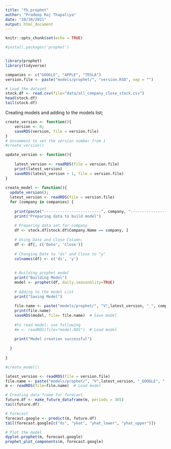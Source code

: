 ```yaml
---
title: "fb_prophet"
author: "Pradeep Raj Thapaliya"
date: "10/30/2021"
output: html_document
---
```


```r
knitr::opts_chunk$set(echo = TRUE)
```

```r

#install.packages('prophet')


library(prophet)
library(tidyverse)

companies <- c("GOOGLE", "APPLE", "TESLA") 
version.file <- paste("models/prophet/", "version.RSD", sep = "")

```

```r

# Load the dataset
stock.df <- read.csv(file="data/all_company_close_stock.csv")
head(stock.df)
tail(stock.df)

```

Creating models and adding to the models list;

```r

create_version <- function(){ 
    version <- 0;
    saveRDS(version, file = version.file) 
}
# Uncomment to set the version number from 1
#create_version()

update_version <- function(){ 
  
    latest_version <- readRDS(file = version.file)
    print(latest_version)
    saveRDS(latest_version + 1, file = version.file) 
}
 
create_model <- function(){ 
  update_version();
  latest_version <- readRDS(file = version.file)
  for (company in companies) {
    
    print(paste("-------------------------", company, "--------------------------------------"))
    print("Preparing data to build model")
    
    # Preparing data set for company
    df <- stock.df[stock.df$Company.Name == company, ]
    
    # Using Date and Close Column; 
    df <- df[, c('Date', 'Close')]
    
    # Changing Date to "ds" and Close to "y"
    colnames(df) <- c('ds', 'y')
    
    
    # Building prophet model
    print("Building Model")
    model <- prophet(df, daily.seasonality=TRUE)
  
    # Adding to the model List
    print("Saving Model")
    
    file.name <- paste("models/prophet/", "V",latest_version, "_", company, ".RSD", sep = "")
    print(file.name)
    saveRDS(model, file= file.name)  # Save model
    
    #to read model; use following
    #m <- readRDS(file="model.RDS")  # Load model
   
    print("Model creation successful")
    
  } 
  
}

#create_model()


```
 
```r

latest_version <- readRDS(file = version.file)
file.name <- paste("models/prophet/", "V",latest_version, "_GOOGLE", ".RSD", sep = "")
m <- readRDS(file=file.name)  # Load model

# Creating data-frame for forecast
future.df <- make_future_dataframe(m, periods = 365)
tail(future.df)

# Forecast
forecast.google <- predict(m, future.df)
tail(forecast.google[c("ds", "yhat", "yhat_lower", "yhat_upper")])

```

```r

# Plot the model
dyplot.prophet(m, forecast.google)
prophet_plot_components(m, forecast.google)

```